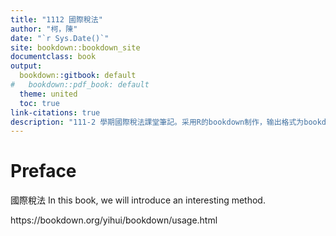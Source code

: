 ```yaml
---
title: "1112 國際稅法"
author: "柯，陳"
date: "`r Sys.Date()`"
site: bookdown::bookdown_site
documentclass: book
output:
  bookdown::gitbook: default
#   bookdown::pdf_book: default
  theme: united
  toc: true
link-citations: true
description: "111-2 學期國際稅法課堂筆記。采用R的bookdown制作，输出格式为bookdown::gitbook."
---
```


# Preface {-}
國際稅法
In this book, we will introduce an interesting
method.

https://bookdown.org/yihui/bookdown/usage.html